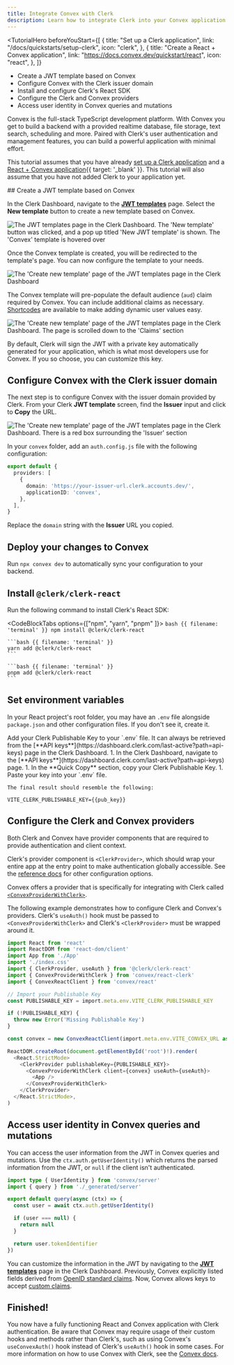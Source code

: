 ```yaml
---
title: Integrate Convex with Clerk
description: Learn how to integrate Clerk into your Convex application.
---
```


<TutorialHero
  beforeYouStart={[
    {
      title: "Set up a Clerk application",
      link: "/docs/quickstarts/setup-clerk",
      icon: "clerk",
    },
    {
      title: "Create a React + Convex application",
      link: "https://docs.convex.dev/quickstart/react",
      icon: "react",
    },
  ]}
>
  - Create a JWT template based on Convex
  - Configure Convex with the Clerk issuer domain
  - Install and configure Clerk's React SDK
  - Configure the Clerk and Convex providers
  - Access user identity in Convex queries and mutations
</TutorialHero>

Convex is the full-stack TypeScript development platform. With Convex you get to build a backend with a provided realtime database, file storage, text search, scheduling and more. Paired with Clerk's user authentication and management features, you can build a powerful application with minimal effort.

This tutorial assumes that you have already [set up a Clerk application](/docs/quickstarts/setup-clerk) and a [React + Convex application](https://docs.convex.dev/quickstart/react){{ target: '_blank' }}. This tutorial will also assume that you have not added Clerk to your application yet.

<Steps>
  ## Create a JWT template based on Convex

  In the Clerk Dashboard, navigate to the [**JWT templates**](https://dashboard.clerk.com/last-active?path=jwt-templates) page. Select the **New template** button to create a new template based on Convex.

  ![The JWT templates page in the Clerk Dashboard. The 'New template' button was clicked, and a pop up titled 'New JWT template' is shown. The 'Convex' template is hovered over](/docs/images/integrations/convex/jwt-templates.webp)

  Once the Convex template is created, you will be redirected to the template's page. You can now configure the template to your needs.

  ![The 'Create new template' page of the JWT templates page in the Clerk Dashboard](/docs/images/integrations/convex/create-template.webp)

  The Convex template will pre-populate the default audience (`aud`) claim required by Convex. You can include additional claims as necessary. [Shortcodes](/docs/backend-requests/jwt-templates#shortcodes) are available to make adding dynamic user values easy.

  ![The 'Create new template' page of the JWT templates page in the Clerk Dashboard. The page is scrolled down to the 'Claims' section](/docs/images/integrations/convex/template-shortcodes.webp)

  By default, Clerk will sign the JWT with a private key automatically generated for your application, which is what most developers use for Convex. If you so choose, you can customize this key.

  ## Configure Convex with the Clerk issuer domain

  The next step is to configure Convex with the issuer domain provided by Clerk. From your Clerk **JWT template** screen, find the **Issuer** input and click to **Copy** the URL.

  ![The 'Create new template' page of the JWT templates page in the Clerk Dashboard. There is a red box surrounding the 'Issuer' section](/docs/images/integrations/convex/template-issuer.webp)

  In your `convex` folder, add an `auth.config.js` file with the following configuration:

  ```ts {{ filename: 'convex/auth.config.js' }}
  export default {
    providers: [
      {
        domain: 'https://your-issuer-url.clerk.accounts.dev/',
        applicationID: 'convex',
      },
    ],
  }
  ```

  Replace the `domain` string with the **Issuer** URL you copied.

  ## Deploy your changes to Convex

  Run `npx convex dev` to automatically sync your configuration to your backend.

  ## Install `@clerk/clerk-react`

  Run the following command to install Clerk's React SDK:

  <CodeBlockTabs options={["npm", "yarn",  "pnpm" ]}>
    ```bash {{ filename: 'terminal' }}
    npm install @clerk/clerk-react
    ```

    ```bash {{ filename: 'terminal' }}
    yarn add @clerk/clerk-react
    ```

    ```bash {{ filename: 'terminal' }}
    pnpm add @clerk/clerk-react
    ```
  </CodeBlockTabs>

  ## Set environment variables

  In your React project's root folder, you may have an `.env` file alongside `package.json` and other configuration files. If you don't see it, create it.

  <SignedIn>
    Add your Clerk Publishable Key to your `.env` file. It can always be retrieved from the [**API keys**](https://dashboard.clerk.com/last-active?path=api-keys) page in the Clerk Dashboard.
  </SignedIn>

  <SignedOut>
    1. In the Clerk Dashboard, navigate to the [**API keys**](https://dashboard.clerk.com/last-active?path=api-keys) page.
    1. In the **Quick Copy** section, copy your Clerk Publishable Key.
    1. Paste your key into your `.env` file.

    The final result should resemble the following:
  </SignedOut>

  ```env {{ filename: '.env' }}
  VITE_CLERK_PUBLISHABLE_KEY={{pub_key}}
  ```

  ## Configure the Clerk and Convex providers

  Both Clerk and Convex have provider components that are required to provide authentication and client context.

  Clerk's provider component is `<ClerkProvider>`, which should wrap your entire app at the entry point to make authentication globally accessible. See the [reference docs](/docs/components/clerk-provider) for other configuration options.

  Convex offers a provider that is specifically for integrating with Clerk called [`<ConvexProviderWithClerk>`](https://docs.convex.dev/auth/clerk).

  The following example demonstrates how to configure Clerk and Convex's providers. Clerk's `useAuth()` hook must be passed to `<ConvexProviderWithClerk>` and Clerk's `<ClerkProvider>` must be wrapped around it.

  ```ts {{ filename: 'src/main.tsx' }}
  import React from 'react'
  import ReactDOM from 'react-dom/client'
  import App from './App'
  import './index.css'
  import { ClerkProvider, useAuth } from '@clerk/clerk-react'
  import { ConvexProviderWithClerk } from 'convex/react-clerk'
  import { ConvexReactClient } from 'convex/react'

  // Import your Publishable Key
  const PUBLISHABLE_KEY = import.meta.env.VITE_CLERK_PUBLISHABLE_KEY

  if (!PUBLISHABLE_KEY) {
    throw new Error('Missing Publishable Key')
  }

  const convex = new ConvexReactClient(import.meta.env.VITE_CONVEX_URL as string)

  ReactDOM.createRoot(document.getElementById('root')!).render(
    <React.StrictMode>
      <ClerkProvider publishableKey={PUBLISHABLE_KEY}>
        <ConvexProviderWithClerk client={convex} useAuth={useAuth}>
          <App />
        </ConvexProviderWithClerk>
      </ClerkProvider>
    </React.StrictMode>,
  )
  ```

  ## Access user identity in Convex queries and mutations

  You can access the user information from the JWT in Convex queries and mutations.
  Use the `ctx.auth.getUserIdentity()` which returns the parsed information from the JWT, or `null` if the client isn't authenticated.

  ```ts
  import type { UserIdentity } from 'convex/server'
  import { query } from './_generated/server'

  export default query(async (ctx) => {
    const user = await ctx.auth.getUserIdentity()

    if (user === null) {
      return null
    }

    return user.tokenIdentifier
  })
  ```

  You can customize the information in the JWT by navigating to the [**JWT templates**](https://dashboard.clerk.com/last-active?path=jwt-templates) page in the Clerk Dashboard. Previously, Convex explicitly listed fields derived from [OpenID standard claims](https://openid.net/specs/openid-connect-core-1_0.html#StandardClaims). Now, Convex allows keys to accept [custom claims](https://docs.convex.dev/api/interfaces/server.UserIdentity).

  ## Finished!

  You now have a fully functioning React and Convex application with Clerk authentication. Be aware that Convex may require usage of their custom hooks and methods rather than Clerk's, such as using Convex's `useConvexAuth()` hook instead of Clerk's `useAuth()` hook in some cases. For more information on how to use Convex with Clerk, see the [Convex docs](https://docs.convex.dev/auth/clerk).
</Steps>
